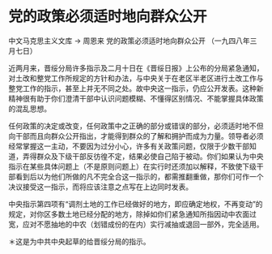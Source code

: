 # 党的政策必须适时地向群众公开

中文马克思主义文库 -> 周恩来
党的政策必须适时地向群众公开
（一九四八年三月七日）

近两月来，晋绥分局许多指示及二月十日在《晋绥日报》上公布的分局紧急通知，对土改和整党工作所规定的方针和办法，与中央关于在老区半老区进行土改工作与整党工作的指示，甚至上并无不同之处。故中央这一指示，仍应公开发表。这种新精神很有助于你们澄清干部中认识问题模糊、不懂得区别情况、不能掌握具体政策的混乱思想。

任何政策的决定或改变，任何政策中之正确的部分或错误的部分，必须适时地不但向干部而且向群众公开指出，才能得到群众的了解和拥护而成为力量。领导者必须经常掌握这一主动，不要因为过分小心，许多有关政策问题，仅限于少数干部知道，弄得群众及下级干部反彷徨不定，结果必使自己陷于被动。你们如果认为中央指示在某些具体问题上（不是原则问题上）在实行时还须加以解释，不致使下级干部看到后以为他们所做的凡不完全合这一指示的，都需推翻重做，那你们可作一个决议接受这一指示，而将应该注意之点写在上边同时发表。

中央指示第四项有“调剂土地的工作已经做好的地方，即应确定地权，不再变动”的规定，对你区多数土地已经分配的地方，除掉如你们紧急通知所指因动中农面过宽，应对不愿抽地的中农（划错成份的在内）实行减抽或退回一部外，完全适用。

＊这是为中共中央起草的给晋绥分局的指示。

